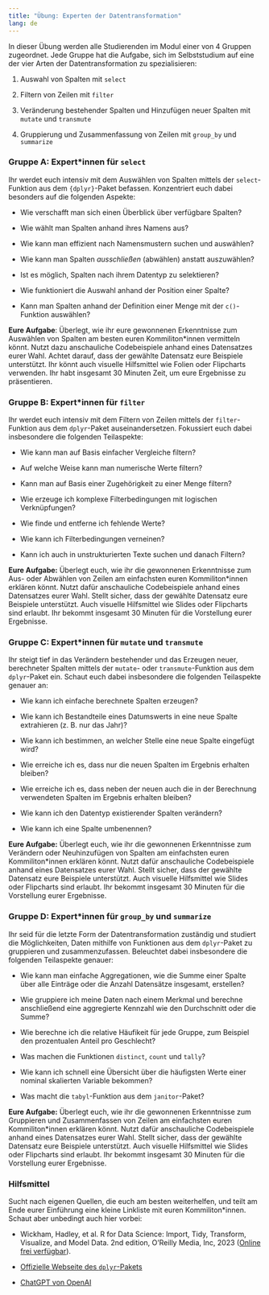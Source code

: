 ```yaml
---
title: "Übung: Experten der Datentransformation"
lang: de
---
```


In dieser Übung werden alle Studierenden im Modul einer von 4 Gruppen zugeordnet. Jede Gruppe hat die Aufgabe, sich im Selbststudium auf eine der vier Arten der Datentransformation zu spezialisieren:

1.  Auswahl von Spalten mit `select`

2.  Filtern von Zeilen mit `filter`

3.  Veränderung bestehender Spalten und Hinzufügen neuer Spalten mit `mutate` und `transmute`

4.  Gruppierung und Zusammenfassung von Zeilen mit `group_by` und `summarize`

### Gruppe A: Expert\*innen für `select`

Ihr werdet euch intensiv mit dem Auswählen von Spalten mittels der `select`-Funktion aus dem `{dplyr}`-Paket befassen. Konzentriert euch dabei besonders auf die folgenden Aspekte:

- Wie verschafft man sich einen Überblick über verfügbare Spalten?

- Wie wählt man Spalten anhand ihres Namens aus?

- Wie kann man effizient nach Namensmustern suchen und auswählen?

- Wie kann man Spalten *ausschließen* (abwählen) anstatt auszuwählen?

- Ist es möglich, Spalten nach ihrem Datentyp zu selektieren?

- Wie funktioniert die Auswahl anhand der Position einer Spalte?

- Kann man Spalten anhand der Definition einer Menge mit der `c()`-Funktion auswählen?

**Eure Aufgabe**: Überlegt, wie ihr eure gewonnenen Erkenntnisse zum Auswählen von Spalten am besten euren Kommiliton\*innen vermitteln könnt. Nutzt dazu anschauliche Codebeispiele anhand eines Datensatzes eurer Wahl. Achtet darauf, dass der gewählte Datensatz eure Beispiele unterstützt. Ihr könnt auch visuelle Hilfsmittel wie Folien oder Flipcharts verwenden. Ihr habt insgesamt 30 Minuten Zeit, um eure Ergebnisse zu präsentieren.

### Gruppe B: Expert\*innen für `filter`

Ihr werdet euch intensiv mit dem Filtern von Zeilen mittels der `filter`-Funktion aus dem `dplyr`-Paket auseinandersetzen. Fokussiert euch dabei insbesondere die folgenden Teilaspekte:

-   Wie kann man auf Basis einfacher Vergleiche filtern?

-   Auf welche Weise kann man numerische Werte filtern?

-   Kann man auf Basis einer Zugehörigkeit zu einer Menge filtern?

-   Wie erzeuge ich komplexe Filterbedingungen mit logischen Verknüpfungen?

-   Wie finde und entferne ich fehlende Werte?

-   Wie kann ich Filterbedingungen verneinen?

-   Kann ich auch in unstrukturierten Texte suchen und danach Filtern?

**Eure Aufgabe:** Überlegt euch, wie ihr die gewonnenen Erkenntnisse zum Aus- oder Abwählen von Zeilen am einfachsten euren Kommiliton\*innen erklären könnt. Nutzt dafür anschauliche Codebeispiele anhand eines Datensatzes eurer Wahl. Stellt sicher, dass der gewählte Datensatz eure Beispiele unterstützt. Auch visuelle Hilfsmittel wie Slides oder Flipcharts sind erlaubt. Ihr bekommt insgesamt 30 Minuten für die Vorstellung eurer Ergebnisse.

### Gruppe C: Expert\*innen für `mutate` und `transmute`

Ihr steigt tief in das Verändern bestehender und das Erzeugen neuer, berechneter Spalten mittels der `mutate`- oder `transmute`-Funktion aus dem `dplyr`-Paket ein. Schaut euch dabei insbesondere die folgenden Teilaspekte genauer an:

-   Wie kann ich einfache berechnete Spalten erzeugen?

-   Wie kann ich Bestandteile eines Datumswerts in eine neue Spalte extrahieren (z. B. nur das Jahr)?

-   Wie kann ich bestimmen, an welcher Stelle eine neue Spalte eingefügt wird?

-   Wie erreiche ich es, dass nur die neuen Spalten im Ergebnis erhalten bleiben?

-   Wie erreiche ich es, dass neben der neuen auch die in der Berechnung verwendeten Spalten im Ergebnis erhalten bleiben?

-   Wie kann ich den Datentyp existierender Spalten verändern?

-   Wie kann ich eine Spalte umbenennen?

**Eure Aufgabe:** Überlegt euch, wie ihr die gewonnenen Erkenntnisse zum Verändern oder Neuhinzufügen von Spalten am einfachsten euren Kommiliton\*innen erklären könnt. Nutzt dafür anschauliche Codebeispiele anhand eines Datensatzes eurer Wahl. Stellt sicher, dass der gewählte Datensatz eure Beispiele unterstützt. Auch visuelle Hilfsmittel wie Slides oder Flipcharts sind erlaubt. Ihr bekommt insgesamt 30 Minuten für die Vorstellung eurer Ergebnisse.

### Gruppe D: Expert\*innen für `group_by` und `summarize`

Ihr seid für die letzte Form der Datentransformation zuständig und studiert die Möglichkeiten, Daten mithilfe von Funktionen aus dem `dplyr`-Paket zu gruppieren und zusammenzufassen. Beleuchtet dabei insbesondere die folgenden Teilaspekte genauer:

-   Wie kann man einfache Aggregationen, wie die Summe einer Spalte über alle Einträge oder die Anzahl Datensätze insgesamt, erstellen?

-   Wie gruppiere ich meine Daten nach einem Merkmal und berechne anschließend eine aggregierte Kennzahl wie den Durchschnitt oder die Summe?

-   Wie berechne ich die relative Häufikeit für jede Gruppe, zum Beispiel den prozentualen Anteil pro Geschlecht?

-   Was machen die Funktionen `distinct`, `count` und `tally`?

-   Wie kann ich schnell eine Übersicht über die häufigsten Werte einer nominal skalierten Variable bekommen?

-   Was macht die `tabyl`-Funktion aus dem `janitor`-Paket?

**Eure Aufgabe:** Überlegt euch, wie ihr die gewonnenen Erkenntnisse zum Gruppieren und Zusammenfassen von Zeilen am einfachsten euren Kommiliton\*innen erklären könnt. Nutzt dafür anschauliche Codebeispiele anhand eines Datensatzes eurer Wahl. Stellt sicher, dass der gewählte Datensatz eure Beispiele unterstützt. Auch visuelle Hilfsmittel wie Slides oder Flipcharts sind erlaubt. Ihr bekommt insgesamt 30 Minuten für die Vorstellung eurer Ergebnisse.

### Hilfsmittel

Sucht nach eigenen Quellen, die euch am besten weiterhelfen, und teilt am Ende eurer Einführung eine kleine Linkliste mit euren Kommiliton\*innen. Schaut aber unbedingt auch hier vorbei:

-   Wickham, Hadley, et al. R for Data Science: Import, Tidy, Transform, Visualize, and Model Data. 2nd edition, O'Reilly Media, Inc, 2023 ([Online frei verfügbar](https://r4ds.hadley.nz/)).

-   [Offizielle Webseite des `dplyr`-Pakets](https://dplyr.tidyverse.org/)

-   [ChatGPT von OpenAI](https://chat.openai.com/)

